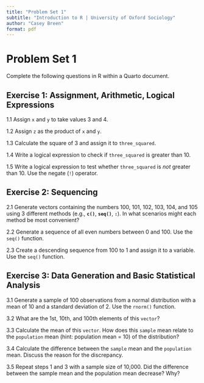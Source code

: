 ```yaml
---
title: "Problem Set 1"
subtitle: "Introduction to R | University of Oxford Sociology"
author: "Casey Breen"
format: pdf
---
```


# Problem Set 1

Complete the following questions in R within a Quarto document.

## Exercise 1: Assignment, Arithmetic, Logical Expressions

1.1 Assign `x` and `y` to take values 3 and 4.

1.2 Assign `z` as the product of `x` and `y`.

1.3 Calculate the square of 3 and assign it to `three_squared`.

1.4 Write a logical expression to check if `three_squared` is greater than 10.

1.5 Write a logical expression to test whether `three_squared` is *not* greater than 10. Use the negate (`!`) operator.

## Exercise 2: Sequencing

2.1 Generate vectors containing the numbers 100, 101, 102, 103, 104, and 105 using 3 different methods (e.g., **`c()`**, **`seq()`**, **`:`**). In what scenarios might each method be most convenient?

2.2 Generate a sequence of all even numbers between 0 and 100. Use the `seq()` function.

2.3 Create a descending sequence from 100 to 1 and assign it to a variable. Use the `seq()` function.

## Exercise 3: Data Generation and Basic Statistical Analysis

3.1 Generate a sample of 100 observations from a normal distribution with a mean of 10 and a standard deviation of 2. Use the `rnorm()` function.

3.2 What are the 1st, 10th, and 100th elements of this `vector`?

3.3 Calculate the mean of this `vector`. How does this `sample` mean relate to the `population` mean (hint: population mean = 10) of the distribution?

3.4 Calculate the difference between the `sample` mean and the `population` mean. Discuss the reason for the discrepancy.

3.5 Repeat steps 1 and 3 with a sample size of 10,000. Did the difference between the sample mean and the population mean decrease? Why?
